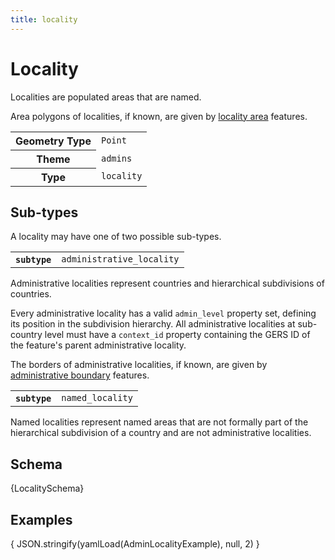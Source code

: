 ```yaml
---
title: locality
---
```



# Locality

Localities are populated areas that are named.

Area polygons of localities, if known, are given by [locality area](locality-area) features.

<table>
  <tr>
    <th>Geometry Type</th>
    <td><code>Point</code></td>
  </tr>
  <tr>
    <th>Theme</th>
    <td><code>admins</code></td>
  </tr>
  <tr>
    <th>Type</th>
    <td><code>locality</code></td>
  </tr>
</table>

## Sub-types

A locality may have one of two possible sub-types.

<Tabs>
  <TabItem value="administrative_locality" label="Administrative Locality" default>
    <table>
      <tr>
        <th><code>subtype</code></th>
        <td><code>administrative_locality</code></td>
      </tr>
    </table>

Administrative localities represent countries and hierarchical
subdivisions of countries.

Every administrative locality has a valid `admin_level` property set,
defining its position in the subdivision hierarchy. All administrative
localities at sub-country level must have a `context_id` property
containing the GERS ID of the feature's parent administrative locality.

The borders of administrative localities, if known, are given by
[administrative boundary](administrative-boundary) features.
  </TabItem>
  <TabItem value="named_locality" label="Named Locality">
    <table>
      <tr>
        <th><code>subtype</code></th>
        <td><code>named_locality</code></td>
      </tr>
    </table>

Named localities represent named areas that are not formally part of
the hierarchical subdivision of a country and are not administrative
localities.
  </TabItem>
</Tabs>

## Schema

<Tabs>
  <TabItem value="browsable" label="Browsable" default>
    <JSONSchemaViewer schema={ yamlLoad(LocalitySchema) } resolverOptions={ generateResolverOptions({remote: true, yamlBasePath: '/admins'})}/>
  </TabItem>
  <TabItem value="yaml" label="YAML" default>
    <CodeBlock language="jsx">{LocalitySchema}</CodeBlock>
  </TabItem>
</Tabs>

## Examples

<Tabs>
  <TabItem value="administrative_locality" label="Administrative Locality" default>
    <CodeBlock language="json">{ JSON.stringify(yamlLoad(AdminLocalityExample), null, 2) }</CodeBlock>
  </TabItem>
</Tabs>
